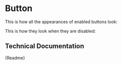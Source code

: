 

<Meta title="Components/Interactive/Button" component={CmButton} />

# Button

This is how all the appearances of enabled buttons look:

<Canvas>
	<CmButton label="A default Button" />
	<CmButton appearance="primary" label="A primary Button" />
	<CmButton appearance="secondary" label="A secondary Button" />
	<CmButton appearance="danger" label="A dangerous Button" />
	<CmButton appearance="link" label="A link Button" />
</Canvas>

This is how they look when they are disabled:

<Canvas>
	<CmButton disabled label="A disabled default Button" />
	<CmButton disabled appearance="primary" label="A disabled primary Button" />
	<CmButton
		disabled
		appearance="secondary"
		label="A disabled secondary Button"
	/>
	<CmButton
		disabled
		appearance="danger"
		label="A disabled dangerous Button"
	/>
	<CmButton disabled appearance="link" label="A disabled link Button" />
</Canvas>

## Technical Documentation

<Description>{Readme}</Description>
